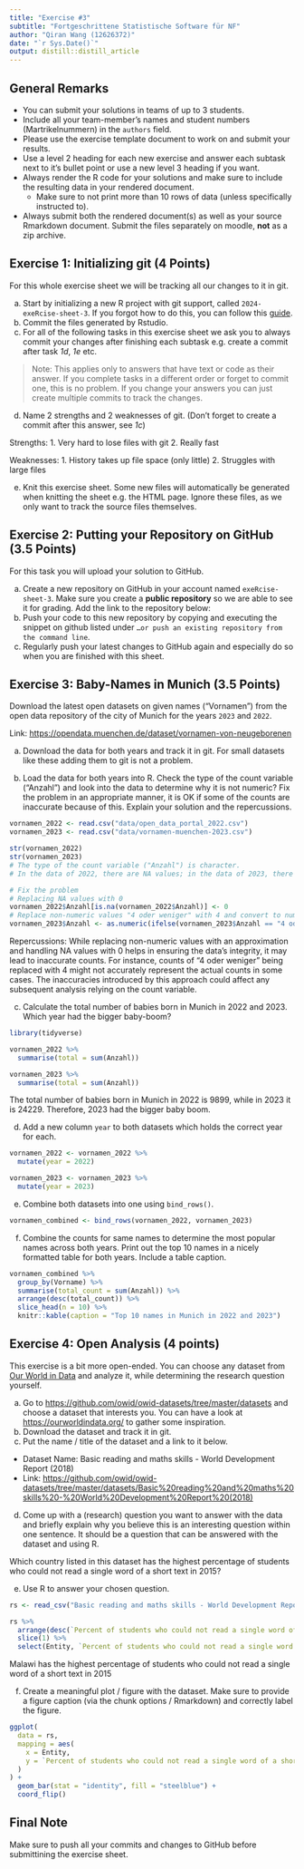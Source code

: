 ```yaml
---
title: "Exercise #3"
subtitle: "Fortgeschrittene Statistische Software für NF"
author: "Qiran Wang (12626372)"
date: "`r Sys.Date()`"
output: distill::distill_article
---
```


## General Remarks

-   You can submit your solutions in teams of up to 3 students.
-   Include all your team-member's names and student numbers
    (Martrikelnummern) in the `authors` field.
-   Please use the exercise template document to work on and submit your
    results.
-   Use a level 2 heading for each new exercise and answer each subtask
    next to it's bullet point or use a new level 3 heading if you want.
-   Always render the R code for your solutions and make sure to include
    the resulting data in your rendered document.
    -   Make sure to not print more than 10 rows of data (unless
        specifically instructed to).
-   Always submit both the rendered document(s) as well as your source
    Rmarkdown document. Submit the files separately on moodle, **not**
    as a zip archive.

## Exercise 1: Initializing git (4 Points)

For this whole exercise sheet we will be tracking all our changes to it
in git.

a)  Start by initializing a new R project with git support, called
    `2024-exeRcise-sheet-3`. If you forgot how to do this, you can
    follow this
    [guide](https://malikaihle.github.io/Introduction-RStudio-Git-GitHub/rstudio_project.html).
b)  Commit the files generated by Rstudio.
c)  For all of the following tasks in this exercise sheet we ask you to
    always commit your changes after finishing each subtask e.g. create
    a commit after task *1d*, *1e* etc.

> Note: This applies only to answers that have text or code as their
> answer. If you complete tasks in a different order or forget to commit
> one, this is no problem. If you change your answers you can just
> create multiple commits to track the changes.

d)  Name 2 strengths and 2 weaknesses of git. (Don't forget to create a
    commit after this answer, see *1c*)
    
  Strengths:
  1. Very hard to lose files with git
  2. Really fast
  
  Weaknesses:
  1. History takes up file space (only little)
  2. Struggles with large files
    
e)  Knit this exercise sheet. Some new files will automatically be
    generated when knitting the sheet e.g. the HTML page. Ignore these
    files, as we only want to track the source files themselves.

## Exercise 2: Putting your Repository on GitHub (3.5 Points)

For this task you will upload your solution to GitHub.

a)  Create a new repository on GitHub in your account named
    `exeRcise-sheet-3`. Make sure you create a **public repository** so
    we are able to see it for grading. Add the link to the repository
    below:
b)  Push your code to this new repository by copying and executing the
    snippet on github listed under
    `…or push an existing repository from the command line`.
c)  Regularly push your latest changes to GitHub again and especially do
    so when you are finished with this sheet.

## Exercise 3: Baby-Names in Munich (3.5 Points)

Download the latest open datasets on given names ("Vornamen") from the
open data repository of the city of Munich for the years `2023` and
`2022`.

Link: <https://opendata.muenchen.de/dataset/vornamen-von-neugeborenen>

a)  Download the data for both years and track it in git. For small
    datasets like these adding them to git is not a problem.

b)  Load the data for both years into R. Check the type of the count
    variable ("Anzahl") and look into the data to determine why it is
    not numeric? Fix the problem in an appropriate manner, it is OK if
    some of the counts are inaccurate because of this. Explain your
    solution and the repercussions.

```r
vornamen_2022 <- read.csv("data/open_data_portal_2022.csv")
vornamen_2023 <- read.csv("data/vornamen-muenchen-2023.csv")

str(vornamen_2022)
str(vornamen_2023)
# The type of the count variable ("Anzahl") is character.
# In the data of 2022, there are NA values; in the data of 2023, there are non-numeric values "4 oder weniger".

# Fix the problem
# Replacing NA values with 0
vornamen_2022$Anzahl[is.na(vornamen_2022$Anzahl)] <- 0
# Replace non-numeric values "4 oder weniger" with 4 and convert to numeric
vornamen_2023$Anzahl <- as.numeric(ifelse(vornamen_2023$Anzahl == "4 oder weniger", 4, vornamen_2023$Anzahl))
```

Repercussions:
While replacing non-numeric values with an approximation and handling NA values with 0 helps in ensuring the data's integrity, it may lead to inaccurate counts. For instance, counts of "4 oder weniger" being replaced with 4 might not accurately represent the actual counts in some cases. The inaccuracies introduced by this approach could affect any subsequent analysis relying on the count variable.

c)  Calculate the total number of babies born in Munich in 2022
    and 2023. Which year had the bigger baby-boom?
    
```r
library(tidyverse)

vornamen_2022 %>% 
  summarise(total = sum(Anzahl))

vornamen_2023 %>% 
  summarise(total = sum(Anzahl))
```
The total number of babies born in Munich in 2022 is 9899, while in 2023 it is 24229. Therefore, 2023 had the bigger baby boom.

d)  Add a new column `year` to both datasets which holds the correct
    year for each.

```r
vornamen_2022 <- vornamen_2022 %>% 
  mutate(year = 2022)

vornamen_2023 <- vornamen_2023 %>% 
  mutate(year = 2023)
```

e)  Combine both datasets into one using `bind_rows()`.

```r
vornamen_combined <- bind_rows(vornamen_2022, vornamen_2023)
```


f)  Combine the counts for same names to determine the most popular
    names across both years. Print out the top 10 names in a nicely
    formatted table for both years. Include a table caption.

```r
vornamen_combined %>%
  group_by(Vorname) %>%
  summarise(total_count = sum(Anzahl)) %>% 
  arrange(desc(total_count)) %>% 
  slice_head(n = 10) %>% 
  knitr::kable(caption = "Top 10 names in Munich in 2022 and 2023")
```


## Exercise 4: Open Analysis (4 points)

This exercise is a bit more open-ended. You can choose any dataset from
[Our World in Data](https://ourworldindata.org/) and analyze it, while
determining the research question yourself.

a)  Go to <https://github.com/owid/owid-datasets/tree/master/datasets>
    and choose a dataset that interests you. You can have a look at
    <https://ourworldindata.org/> to gather some inspiration.
b)  Download the dataset and track it in git.
c)  Put the name / title of the dataset and a link to it below.

-   Dataset Name: Basic reading and maths skills - World Development Report (2018)
-   Link: <https://github.com/owid/owid-datasets/tree/master/datasets/Basic%20reading%20and%20maths%20skills%20-%20World%20Development%20Report%20(2018)>

d)  Come up with a (research) question you want to answer with the data
    and briefly explain why you believe this is an interesting question
    within one sentence. It should be a question that can be answered
    with the dataset and using R.

Which country listed in this dataset has the highest percentage of students who could not read a single word of a short text in 2015?

e)  Use R to answer your chosen question.

```r
rs <- read_csv("Basic reading and maths skills - World Development Report (2018).csv")

rs %>% 
  arrange(desc(`Percent of students who could not read a single word of a short text`)) %>% 
  slice(1) %>%
  select(Entity, `Percent of students who could not read a single word of a short text`)
```
Malawi has the highest percentage of students who could not read a single word of a short text in 2015


f)  Create a meaningful plot / figure with the dataset. Make sure to
    provide a figure caption (via the chunk options / Rmarkdown) and
    correctly label the figure.

```r
ggplot(
  data = rs,
  mapping = aes(
    x = Entity,
    y = `Percent of students who could not read a single word of a short text`
  )
) +
  geom_bar(stat = "identity", fill = "steelblue") +
  coord_flip()
```


## Final Note

Make sure to push all your commits and changes to GitHub before
submittining the exercise sheet.
